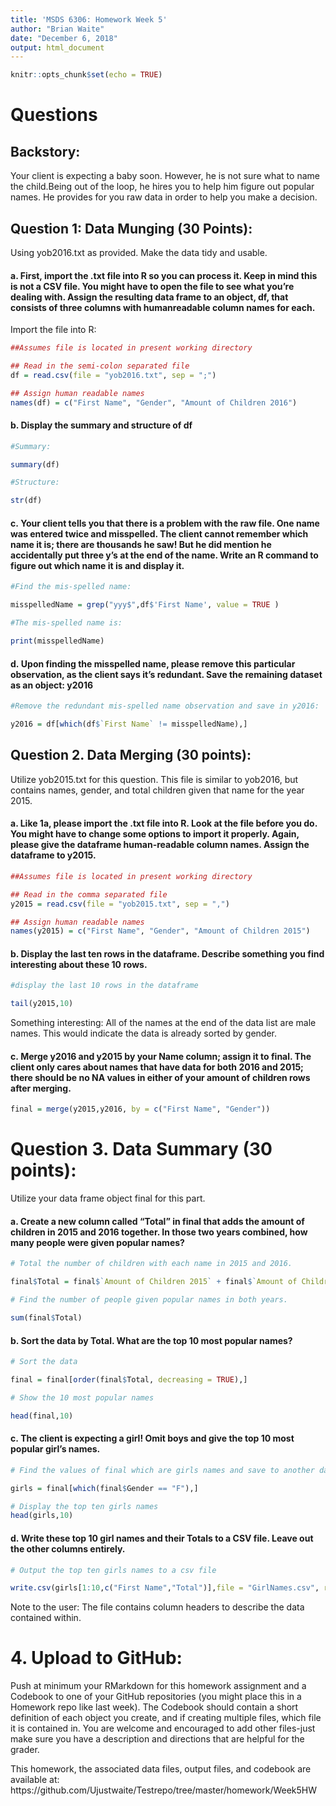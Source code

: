 ```yaml
---
title: 'MSDS 6306: Homework Week 5'
author: "Brian Waite"
date: "December 6, 2018"
output: html_document
---
```


```r
knitr::opts_chunk$set(echo = TRUE)
```

# Questions

## Backstory: 

Your client is expecting a baby soon. However, he is not sure what to name the child.Being out of the loop, he hires you to help him figure out popular names. He provides for you raw data in order to help you make a decision.

## Question 1: Data Munging (30 Points): 

Using yob2016.txt as provided. Make the data tidy and usable. 

#### a. First, import the .txt file into R so you can process it. Keep in mind this is not a CSV file. You might have to open the file to see what you're dealing with. Assign the resulting data frame to an object, df, that consists of three columns with humanreadable column names for each.

Import the file into R: 

```r
##Assumes file is located in present working directory

## Read in the semi-colon separated file
df = read.csv(file = "yob2016.txt", sep = ";")

## Assign human readable names
names(df) = c("First Name", "Gender", "Amount of Children 2016")

```

#### b. Display the summary and structure of df

```r

#Summary: 

summary(df)

#Structure: 

str(df)


```

#### c. Your client tells you that there is a problem with the raw file. One name was entered twice and misspelled. The client cannot remember which name it is; there are thousands he saw! But he did mention he accidentally put three y's at the end of the name. Write an R command to figure out which name it is and display it.

```r

#Find the mis-spelled name: 

misspelledName = grep("yyy$",df$'First Name', value = TRUE )

#The mis-spelled name is:

print(misspelledName)
```

#### d. Upon finding the misspelled name, please remove this particular observation, as the client says it's redundant. Save the remaining dataset as an object: y2016

```r

#Remove the redundant mis-spelled name observation and save in y2016: 

y2016 = df[which(df$`First Name` != misspelledName),]

```


## Question 2. Data Merging (30 points): 

Utilize yob2015.txt for this question. This file is similar to yob2016, but contains names, gender, and total children given that name for the year 2015.

#### a. Like 1a, please import the .txt file into R. Look at the file before you do. You might have to change some options to import it properly. Again, please give the dataframe human-readable column names. Assign the dataframe to y2015.

```r
##Assumes file is located in present working directory

## Read in the comma separated file
y2015 = read.csv(file = "yob2015.txt", sep = ",")

## Assign human readable names
names(y2015) = c("First Name", "Gender", "Amount of Children 2015")

```

#### b. Display the last ten rows in the dataframe. Describe something you find interesting about these 10 rows.

```r

#display the last 10 rows in the dataframe

tail(y2015,10)
```

Something interesting: All of the names at the end of the data list are male names. This would indicate the data is already sorted by gender. 

#### c. Merge y2016 and y2015 by your Name column; assign it to final. The client only cares about names that have data for both 2016 and 2015; there should be no NA values in either of your amount of children rows after merging.

```r
final = merge(y2015,y2016, by = c("First Name", "Gender"))
```

# Question 3. Data Summary (30 points): 

Utilize your data frame object final for this part. 

#### a. Create a new column called "Total" in final that adds the amount of children in 2015 and 2016 together. In those two years combined, how many people were given popular names?

```r

# Total the number of children with each name in 2015 and 2016. 

final$Total = final$`Amount of Children 2015` + final$`Amount of Children 2016`

# Find the number of people given popular names in both years. 

sum(final$Total)
```

#### b. Sort the data by Total. What are the top 10 most popular names?

```r

# Sort the data

final = final[order(final$Total, decreasing = TRUE),]

# Show the 10 most popular names

head(final,10)
```

#### c. The client is expecting a girl! Omit boys and give the top 10 most popular girl's names.

```r

# Find the values of final which are girls names and save to another dataframe

girls = final[which(final$Gender == "F"),]

# Display the top ten girls names
head(girls,10)
```

#### d. Write these top 10 girl names and their Totals to a CSV file. Leave out the other columns entirely.

```r
# Output the top ten girls names to a csv file

write.csv(girls[1:10,c("First Name","Total")],file = "GirlNames.csv", row.names = FALSE)
```

Note to the user: The file contains column headers to describe the data contained within. 

# 4. Upload to GitHub: 

Push at minimum your RMarkdown for this homework assignment and a Codebook to one of your GitHub repositories (you might place this in a Homework repo like last week). The Codebook should contain a short definition of each object you create, and if creating multiple files, which file it is contained in. You are welcome and encouraged to add other files-just make sure you have a description and directions that are helpful for the grader.

This homework, the associated data files, output files, and codebook are available at: https://github.com/Ujustwaite/Testrepo/tree/master/homework/Week5HW

